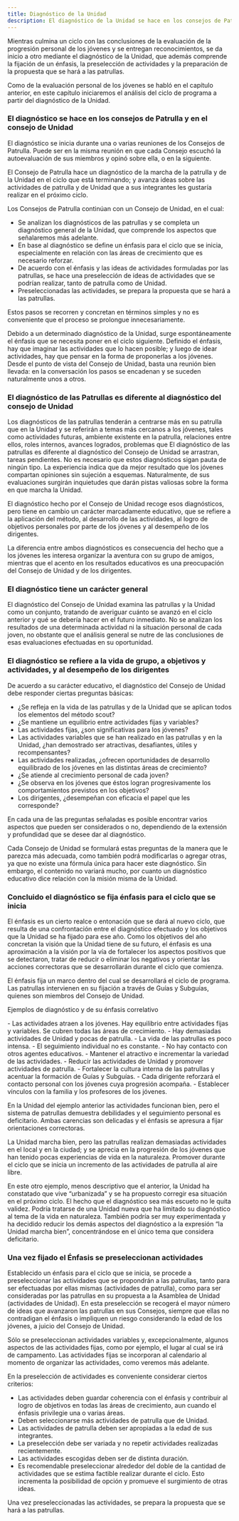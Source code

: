 ```yaml
---
title: Diagnóstico de la Unidad
description: El diagnóstico de la Unidad se hace en los consejos de Patrulla y en el consejo de Unidad. Se refiere a la vida de grupo, a objetivos y actividades, y al desempeño de los dirigentes.
---
```



Mientras culmina un ciclo con las conclusiones de la evaluación de la progresión personal de los jóvenes y se entregan reconocimientos, se da inicio a otro mediante el diagnóstico de la Unidad, que además comprende la fijación de un énfasis, la preselección de actividades y la preparación de la propuesta que se hará a las patrullas.

Como de la evaluación personal de los jóvenes se habló en el capítulo anterior, en este capítulo iniciaremos el análisis del ciclo de programa a partir del diagnóstico de la Unidad.

### El diagnóstico se hace en los consejos de Patrulla y en el consejo de Unidad

El diagnóstico se inicia durante una o varias reuniones de los Consejos de Patrulla. Puede ser en la misma reunión en que cada Consejo escuchó la autoevaluación de sus miembros y opinó sobre ella, o en la siguiente.

El Consejo de Patrulla hace un diagnóstico de la marcha de la patrulla y de la Unidad en el ciclo que está terminando; y avanza ideas sobre las actividades de patrulla y de Unidad que a sus integrantes les gustaría realizar en el próximo ciclo.

Los Consejos de Patrulla continúan con un Consejo de Unidad, en el cual:

- Se analizan los diagnósticos de las patrullas y se completa un diagnóstico general de la Unidad, que comprende los aspectos que señalaremos más adelante.
- En base al diagnóstico se define un énfasis para el ciclo que se inicia, especialmente en relación con las áreas de crecimiento que es necesario reforzar.
- De acuerdo con el énfasis y las ideas de actividades formuladas por las patrullas, se hace una preselección de ideas de actividades que se podrían realizar, tanto de patrulla como de Unidad.
- Preseleccionadas las actividades, se prepara la propuesta que se hará a las patrullas.

Estos pasos se recorren y concretan en términos simples y no es conveniente que el proceso se prolongue innecesariamente.

Debido a un determinado diagnóstico de la Unidad, surge espontáneamente el énfasis que se necesita poner en el ciclo siguiente. Definido el énfasis, hay que imaginar las actividades que lo hacen posible; y luego de idear actividades, hay que pensar en la forma de proponerlas a los jóvenes. Desde el punto de vista del Consejo de Unidad, basta una reunión bien llevada: en la conversación los pasos se encadenan y se suceden naturalmente unos a otros.

### El diagnóstico de las Patrullas es diferente al diagnóstico del consejo de Unidad

Los diagnósticos de las patrullas tenderán a centrarse más en su patrulla que en la Unidad y se referirán a temas más cercanos a los jóvenes, tales como actividades futuras, ambiente existente en la patrulla, relaciones entre ellos, roles internos, avances logrados, problemas que El diagnóstico de las patrullas es diferente al diagnóstico del Consejo de Unidad se arrastran, tareas pendientes. No es necesario que estos diagnósticos sigan pauta de ningún tipo. La experiencia indica que da mejor resultado que los jóvenes compartan opiniones sin sujeción a esquemas. Naturalmente, de sus evaluaciones surgirán inquietudes que darán pistas valiosas sobre la forma en que marcha la Unidad.

El diagnóstico hecho por el Consejo de Unidad recoge esos diagnósticos, pero tiene en cambio un carácter marcadamente educativo, que se refiere a la aplicación del método, al desarrollo de las actividades, al logro de objetivos personales por parte de los jóvenes y al desempeño de los dirigentes.

La diferencia entre ambos diagnósticos es consecuencia del hecho que a los jóvenes les interesa organizar la aventura con su grupo de amigos, mientras que el acento en los resultados educativos es una preocupación del Consejo de Unidad y de los dirigentes.

### El diagnóstico tiene un carácter general

El diagnóstico del Consejo de Unidad examina las patrullas y la Unidad como un conjunto, tratando de averiguar cuánto se avanzó en el ciclo anterior y qué se debería hacer en el futuro inmediato. No se analizan los resultados de una determinada actividad ni la situación personal de cada joven, no obstante que el análisis general se nutre de las conclusiones de esas evaluaciones efectuadas en su oportunidad.

### El diagnóstico se refiere a la vida de grupo, a objetivos y actividades, y al desempeño de los dirigentes

De acuerdo a su carácter educativo, el diagnóstico del Consejo de Unidad debe responder ciertas preguntas básicas:

- ¿Se refleja en la vida de las patrullas y de la Unidad que se aplican todos los elementos del método scout?
- ¿Se mantiene un equilibrio entre actividades fijas y variables?
- Las actividades fijas, ¿son significativas para los jóvenes?
- Las actividades variables que se han realizado en las patrullas y en la Unidad, ¿han demostrado ser atractivas, desafiantes, útiles y recompensantes?
- Las actividades realizadas, ¿ofrecen oportunidades de desarrollo equilibrado de los jóvenes en las distintas áreas de crecimiento?
- ¿Se atiende al crecimiento personal de cada joven?
- ¿Se observa en los jóvenes que éstos logran progresivamente los comportamientos previstos en los objetivos?
- Los dirigentes, ¿desempeñan con eficacia el papel que les corresponde?

En cada una de las preguntas señaladas es posible encontrar varios aspectos que pueden ser considerados o no, dependiendo de la extensión y profundidad que se desee dar al diagnóstico.

Cada Consejo de Unidad se formulará estas preguntas de la manera que le parezca más adecuada, como también podrá modificarlas o agregar otras, ya que no existe una fórmula única para hacer este diagnóstico. Sin embargo, el contenido no variará mucho, por cuanto un diagnóstico educativo dice relación con la misión misma de la Unidad.

### Concluido el diagnóstico se fija énfasis para el ciclo que se inicia

El énfasis es un cierto realce o entonación que se dará al nuevo ciclo, que resulta de una confrontación entre el diagnóstico efectuado y los objetivos que la Unidad se ha fijado para ese año. Como los objetivos del año concretan la visión que la Unidad tiene de su futuro, el énfasis es una aproximación a la visión por la vía de fortalecer los aspectos positivos que se detectaron, tratar de reducir o eliminar los negativos y orientar las acciones correctoras que se desarrollarán durante el ciclo que comienza.

El énfasis fija un marco dentro del cual se desarrollará el ciclo de programa. Las patrullas intervienen en su fijación a través de Guías y Subguías, quienes son miembros del Consejo de Unidad.

Ejemplos de diagnóstico y de su énfasis correlativo

<CardGrid>
  <Card title="Diagnóstico" icon="pencil">
    - Las actividades atraen a los jóvenes. Hay equilibrio entre actividades fijas y variables. Se cubren todas las áreas de crecimiento.
    - Hay demasiadas actividades de Unidad y pocas de patrulla.
    - La vida de las patrullas es poco intensa.
    - El seguimiento individual no es constante.
    - No hay contacto con otros agentes educativos.
  </Card>
  <Card title="Énfasis" icon="document">
    - Mantener el atractivo e incrementar la variedad de las actividades.
    - Reducir las actividades de Unidad y promover actividades de patrulla.
    - Fortalecer la cultura interna de las patrullas y acentuar la formación de Guías y Subguías.
    - Cada dirigente reforzará el contacto personal con los jóvenes cuya progresión acompaña.
    - Establecer vínculos con la familia y los profesores de los jóvenes.
  </Card>
</CardGrid>

En la Unidad del ejemplo anterior las actividades funcionan bien, pero el sistema de patrullas demuestra debilidades y el seguimiento personal es deficitario. Ambas carencias son delicadas y el énfasis se apresura a fijar orientaciones correctoras.

<CardGrid>
  <Card title="Diagnóstico" icon="pencil">
    La Unidad marcha bien, pero las patrullas realizan demasiadas actividades en el local y en la ciudad; y se aprecia en la progresión de los jóvenes que han tenido pocas experiencias de vida en la naturaleza.
  </Card>
  <Card title="Énfasis" icon="document">
    Promover durante el ciclo que se inicia un incremento de las actividades de patrulla al aire libre.
  </Card>
</CardGrid>

En este otro ejemplo, menos descriptivo que el anterior, la Unidad ha constatado que vive “urbanizada” y se ha propuesto corregir esa situación en el próximo ciclo. El hecho que el diagnóstico sea más escueto no le quita validez. Podría tratarse de una Unidad nueva que ha limitado su diagnóstico al tema de la vida en naturaleza. También podría ser muy experimentada y ha decidido reducir los demás aspectos del diagnóstico a la expresión “la Unidad marcha bien”, concentrándose en el único tema que considera deficitario.

### Una vez fijado el Énfasis se preseleccionan actividades

Establecido un énfasis para el ciclo que se inicia, se procede a preseleccionar las actividades que se propondrán a las patrullas, tanto para ser efectuadas por ellas mismas (actividades de patrulla), como para ser consideradas por las patrullas en su propuesta a la Asamblea de Unidad (actividades de Unidad). En esta preselección se recogerá el mayor número de ideas que avanzaron las patrullas en sus Consejos, siempre que ellas no contradigan el énfasis o impliquen un riesgo considerando la edad de los jóvenes, a juicio del Consejo de Unidad.

Sólo se preseleccionan actividades variables y, excepcionalmente, algunos aspectos de las actividades fijas, como por ejemplo, el lugar al cual se irá de campamento. Las actividades fijas se incorporan al calendario al momento de organizar las actividades, como veremos más adelante.

En la preselección de actividades es conveniente considerar ciertos criterios:

- Las actividades deben guardar coherencia con el énfasis y contribuir al logro de objetivos en todas las áreas de crecimiento, aun cuando el énfasis privilegie una o varias áreas.
- Deben seleccionarse más actividades de patrulla que de Unidad.
- Las actividades de patrulla deben ser apropiadas a la edad de sus integrantes.
- La preselección debe ser variada y no repetir actividades realizadas recientemente.
- Las actividades escogidas deben ser de distinta duración.
- Es recomendable preseleccionar alrededor del doble de la cantidad de actividades que se estima factible realizar durante el ciclo. Esto incrementa la posibilidad de opción y promueve el surgimiento de otras ideas.

Una vez preseleccionadas las actividades, se prepara la propuesta que se hará a las patrullas.
